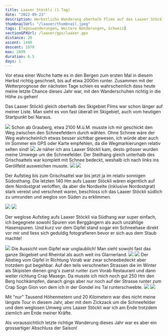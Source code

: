 ```yaml
---
title: Laaxer Stöckli (1 Tag)
date: "2022-09-23"
description: Herbstliche Wanderung oberhalb Flims auf das Laaxer Stöckli.
thumbnailUrl: "/laaxer/thumbnail.jpeg"
tags: [Tageswanderungen, Weitere Wanderungen, Schweiz]
sectionGPXUrl: /laaxer/gpx/laaxer.gpx
distance: 20
ascent: 1440
descent: 1070
max: 2899
duration: 6.5
days: 1
---
```


Vor etwa einer Woche hatte es in den Bergen zum ersten Mal in diesem Herbst richtig geschneit, bis auf etwa 2000m runter. Zusammen mit der Wetterprognose der nächsten Tage schien es wahrscheinlich dass heute meine letzte Chance dieses Jahr war, mit den Wanderschuhen richtig in die Höhe zu gehen!

Das Laaxer Stöckli gleich oberhalb des Skigebiet Flims war schon länger auf meiner Liste. Man sieht es von fast überall im Skigebiet, auch vom heutigen Startpunkt bei Naraus.

<Img
	src="/laaxer/1.jpeg"
	d="Sicht von Naraus. Laaxer Stöckli ist der zweite Gipfel von links."
/>
Schon ab Grauberg, etwa 2100 M.ü.M. musste ich mir geschickt den Weg zwischen den
Schneefeldern durch wählen. Ohne Schnee wäre der Weg wahrscheinlich etwas besser
sichtbar gewesen, ich würde aber auch im Sommer ein GPS oder Karte empfehlen, da
die Wegmarkierungen relativ selten sind!
<Img
	src="/laaxer/2.jpeg"
	d="v.l.n.r.: Crap Ner, Laaxer Stöckkli, Ofen, Tschingelhörner mit Martinsloch, Piz Segnas, Piz Dolf"
/>
Je näher ich ans Laaxer Stöckli kam, desto grösser wurden meine Umwege um die Schneefelder.
Der Steilhang gleich unterhalb des Grischsattels war komplett mit Schnee bedeckt,
weshalb ich nach links ins Geröllfeld ausweichen musste.
<Img src="/laaxer/3.jpeg" d="Schneebedeckter Grischsattel mittig im Bild" />
<Img src="/laaxer/4.jpeg" d="Erste Eiszapfen so weit das Auge reicht" />

Der Aufstieg bis zum Grischsattel war bis jetzt ja im relativ sonnigen Südosthang. Die letzten 140 Hm aufs Laaxer Stöckli wären eigentlich auf dem Nordostgrat verloffen, da aber die Nordseite (inklusive Nordostgrat) stark vereist und verschneit waren, beschloss ich das Laaxer Stöckli südlich zu umrunden und weglos von Süden zu erklimmen.

<Img
	src="/laaxer/6.jpeg"
	d="Vereister Grat vom Grischsattel rauf aufs Laaxer Stöckli. Alternativroute durch das Geröllfeld links."
/>
<Img
	src="/laaxer/7.jpeg"
	d="Vorab Gletscher und Gipfel links, Glärnisch rechts hinten, Sicht vom Grischsattel."
/>

Der weglose Aufstieg aufs Laaxer Stöckli via Südhang war super einfach, ich begegnete sowohl Spuren von Berggängern als auch unzählige Hasenspuren. Und kurz vor dem Gipfel stand sogar ein Schneehase direkt vor mir und liess sich geduldig fotografieren bevor er sich aus dem Staub machte!

<Img src="/laaxer/8.jpeg" d="Schneehase, noch mit Sommerfell" />
Die Aussicht vom Gipfel war unglaublich! Man sieht sowohl fast das ganze Skigebiet
und Rheintal als auch weit ins Glarnerland.
<Img
	src="/laaxer/9.jpeg"
	d="Blick vom Laaxer Stöckli zurück auf den Grischsattel mit vereistem Grat"
/>
<Img src="/laaxer/10.jpeg" d="Vom Laaxer Stöckli in Richtung Vorab" />
Der Abstieg vom Gipfel in Richtung Vorab war zwar schneebedeckt aber trotzdem
gut begehbar. Auf den teils verschneiten Strassen die im Winter als Skipisten
dienen ging's zuerst runter zum Vorab Restaurant und dann weiter richtung Crap
Masegn. Da musste ich mich noch gut 250 Hm den Berg hochkämpfen, danach gings
aber nur noch auf der Strasse runter zum Crap Sogn Gion von dem ich in der
Gondel ins Tal runterschwebte.
<Img
	src="/laaxer/11.jpeg"
	d="Auf der Süd-Seite des Laaxer Stöckli ist man schnell wieder aus dem Schnee raus..."
/>
<Img
	src="/laaxer/12.jpeg"
	d="Bergstation Crap Masegn, im Sommer leider nicht in Betrieb"
/>

Mit "nur" Tausend Höhenmetern und 20 Kilometern war dies nicht meine längste Tour in diesem Jahr, aber mit dem Zickzack um die Schneefelder und dem weglosen Umweg ums Laaxer Stöckli war ich am Ende trotzdem ziemlich am Ende meiner Kräfte.

Als voraussichtlich letzte richtige Wanderung dieses Jahr war es aber ein grossartiger Abschluss der Saison!
